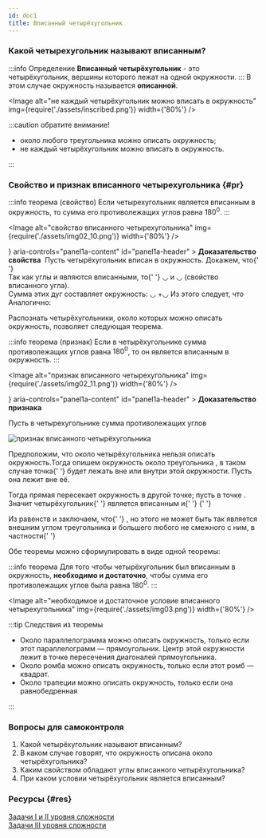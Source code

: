```yaml
---
id: doc1
title: Вписанный четырёхугольник
---
```



### Какой четырехугольник называют вписанным?

:::info Определение
**Вписанный четырёхугольник** - это четырёхугольник, вершины которого лежат на одной окружности.
:::
В этом случае окружность называется **описанной**.

<Image
  alt="не каждый четырёхугольник можно вписать в окружность"
  img={require('./assets/inscribed.png')}
  width={'80%'}
/>
<br />

:::caution обратите внимание!

- около любого треугольника можно описать
  окружность;
- не каждый четырёхугольник можно вписать в окружность.

:::

### Свойство и признак вписанного четырехугольника {#pr}

:::info теорема (свойство)
Если четырехугольник является вписанным в окружность, то сумма его противолежащих углов равна $180^0.$
:::

<Image
  alt="свойство вписанного четырехугольника"
  img={require('./assets/img02_10.png')}
  width={'80%'}
/>

<Accordion>
  <AccordionSummary
    expandIcon={<ExpandMoreIcon />}
    aria-controls="panel1a-content"
    id="panel1a-header"
  >
    <Typography>
      <b>Доказательство свойства</b>
    </Typography>
  </AccordionSummary>
  <AccordionDetails>
    <Typography>
    <Image alt="" img={require('./assets/img02.png')} width={'50%'} />
      Пусть четырёхугольник <TeX math="ABCD" /> вписан в окружность. Докажем, что{' '}
      <TeX math="\angle A + \angle C = 180^0. " />
      <br />
      Так как углы <TeX math="A " /> и <TeX math="B " /> являются вписанными, то{' '}
      <TeX math="\angle A=\dfrac12" />
      &#9697;
      <TeX math="BCD" /> и <TeX math="\angle C=\dfrac12" />
      &#9697;
      <TeX math="DAB" /> (свойство вписанного угла).
      <br />
      Сумма этих дуг составляет окружность: &#9697;
      <TeX math="BCD" /> +&#9697;
      <TeX math="DAB=360^0." /> Из этого следует, что <TeX math="\angle A + \angle C =180^0." />
      <br />
      Аналогично: <TeX math="\angle B + \angle D =180^0. \quad \blacksquare" />

</Typography>

  </AccordionDetails>
</Accordion>

Распознать четырёхугольники, около которых можно описать окружность, позволяет следующая теорема.

:::info теорема (признак)
Если в четырёхугольнике сумма противолежащих углов равна $180^0$, то он является вписанным в окружность.
:::

<Image
  alt="признак вписанного четырехугольника"
  img={require('./assets/img02_11.png')}
  width={'80%'}
/>

<Accordion>
  <AccordionSummary
    expandIcon={<ExpandMoreIcon />}
    aria-controls="panel1a-content"
    id="panel1a-header"
  >
    <Typography>
      <b>Доказательство признака</b>
    </Typography>
  </AccordionSummary>
  <AccordionDetails>
    <Typography>
 <p>
        Пусть в четырехугольнике <TeX math="ABCD" /> сумма противолежащих углов
        <TeX math="\angle A + \angle C = 180^0. \quad(1)" />
      </p>
      <Image
        alt="признак вписанного четырёхугольника"
        img={require('./assets/img02_06.png')}
        width={'80%'}
      />
      <p>
        Предположим, что около четырёхугольника нельзя описать окружность.Тогда опишем
        окружность около треугольника <TeX math="ABD" />, в таком случае точка{' '}
        <TeX math="C" /> будет лежать вне или внутри этой окружности. Пусть она
        лежит вне её.
      </p>
      <p>
        Тогда прямая <TeX math="CD" /> пересекает окружность в другой точке;
        пусть в точке <TeX math="C_1" />. Значит четырёхугольник{' '}
        <TeX math="ABC_1D" /> является вписанным и{' '}
        <TeX math="\angle A + \angle C_1 = 180^0. \quad (2)" />{' '}
      </p>
      Из равенств <TeX math="(1)" /> и <TeX math="(2)" /> заключаем, что{' '}
      <TeX math="\angle C = \angle C_1" />
      , но этого не может быть так <TeX math="\angle C_1" /> является внешним углом
      треугольника <TeX math="BC_1C" /> и большего любого не смежного с ним, в частности{' '}
      <TeX math="\angle C. \quad \blacksquare" />
</Typography>

  </AccordionDetails>
</Accordion>

<br />
<p>Обе теоремы можно сформулировать в виде одной теоремы:</p>

:::info теорема
Для того чтобы четырёхугольник был вписанным в окружность, **необходимо
и достаточно**, чтобы сумма его противолежащих углов была равна $180^0$.
:::

<Image
  alt="необходимое и достаточное условие вписанного четырехугольника"
  img={require('./assets/img03.png')}
  width={'80%'}
/>

:::tip Следствия из теоремы

- Около параллелограмма можно описать окружность, только если этот параллелограмм — прямоугольник. Центр этой окружности лежит в точке пересечения диагоналей прямоугольника.
- Около ромба можно описать окружность, только если этот ромб — квадрат.
- Около трапеции можно описать окружность, только если она равнобедренная

:::

### Вопросы для самоконтроля

1. Какой четырёхугольник называют вписанным?
2. В каком случае говорят, что окружность описана около четырёхугольника?
3. Каким свойством обладают углы вписанного четырёхугольника?
4. При каком условии четырёхугольник является вписанным?

### Ресурсы {#res}

[Задачи I и II уровня сложности](https://disk.yandex.ru/i/QpHbXwU2-jyLmw)<br />
[Задачи III уровня сложности](https://disk.yandex.ru/i/km43bZz7sVzMNw)
